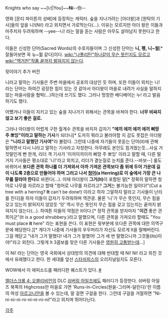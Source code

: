 {{{#!html
<iframe title="YouTube video player" width="560" height="349" src="http://www.youtube.com/embed/zIV4poUZAQo" frameborder="0" allowfullscreen></iframe>
}}}
Knights who say ~~[너|You]~~'''Ni'''--你--

영화 [몬티 파이튼의 성배]에 등장하는 캐릭터. 숲을 지나가려는 [아더왕]과 [원탁의 기사]들의 앞을 니!(Ni!) 라고 외치면서 가로막는다(…). 이유는 모르지만 아더 왕은 이들과 마주치자 두려워하며 --yee--니! 라는 말을 듣는 사람은 아무도 살아남지 못한다고 한다.

이들은 신성한 단어(Sacred Words)의 수호자들이며 그 신성한 단어는 '''니, 펭, 니~웜'''[* 잘들어보면 꼭 뉴~웖 같다]이다. [[wiki:"나폴리탄"하나같이 무슨 뜻인지도 모르고]] [[wiki:"맥거핀"작품 끝까지 밝혀지지 않는다]].

{{{#!html
<iframe title="YouTube video player" width="425" height="349" src="http://www.youtube.com/embed/2UbtcmjfKa8" frameborder="0" allowfullscreen></iframe>
}}}
뒷이야기 추가 버전

니라고 말하는 기사들은 주변 마을에서 공포의 대상인 듯 하며, 또한 이들이 외치는 니! 라는 단어는 하여간 굉장한 힘이 있는 것 같아서 아더왕이 마을로 내려가 사실을 말하지 않는 마을사람을 협박(…)하는데 쓰기도 했다. 그러나 멍청한 베디베어는 누! 라고 발음하기도 했다.

어쨌거나 이들이 지키고 있는 숲을 지나가기 위해서는 관목을 바쳐야 한다. '''너무 비싸지 않고 보기 좋은 걸로.'''

그러나 아더왕이 어렵게 구한 월계수 관목을 바치자 갑자기 '''"에끼 에끼 에끼 에끼 삐땅 주 뽀잉"이라고 말하는 기사'''가 되더니[* 도저히 뭐라고 불러야할 지 감도 못잡은 아더왕은 '''"니라고 말했던 기사여"'''라 불렀다. 그런데 나중에 자기들이 못듣는 단어(it)에 관해 말하면서 다시 니라고 말하는 기사라고 자칭한다. 아무래도 본인도 힘겨웠는듯...사실 거짓말인게 뻔 한게, 리더 격 기사가 '이끼이끼이끼 삐땅 주 뽀잉' 이라고 말할 때, 다른 떨거지 기사들은 평소대로 '니!'라고 외치고, 리더가 곁눈질로 눈치를 준다.--바보--] 룰도 바뀌어서 '''또다른 관목 하나를 더 가져와서 아까 가져온 관목보다 좀 위에 두어 가운데 길이 나도록 2층으로 만들어야 하며 그러고 나서 [[청어]](a Herring)로 이 숲에서 가장 큰 나무를 잘라야 한다'''로 바뀐다(…). 이때 아더왕이 '''그거(It)'''이 포함된 말[* 정확히 말하면 청어로 나무를 자르라고 할때 "청어로 나무를 자르라고? '''그거'''는 불가능한 일이다!"(Cut a tree with a herring? '''It''' can't be done!) 이라고 하자 그말하지 말라고 기사들이 난리를 친다]을 하자 이들이 갑자기 두려워하며 역관광. 물론 '니'가 무슨 뜻인지, 무슨 힘을 갖고 있는지 밝혀지지 않았듯 '잇' 역시 무슨 뜻인지 무슨 힘을 갖고 있는지는 끝까지 밝혀지지 않는다(...). 하여튼 이들의 약점은 It이다.[* 정작 관목을 받자마자 "'''이건''' 좋은 관목이군"(It is a good shrubbery.)라고 말했으며, 다른 관목을 가져오라 할때도 "You must place '''it''' here" 라는 표현을 쓴다. 이 표현은 윗부분에 또다른 관목에 대한 의역구문에 해당한다.][* 게다가 나중에 기사들의 우두머리가 자신도 모르게 It을 말해버린다. 그걸 깨닫고 "내가 그거 말했다! 내가 그거 말했어! 그거 세 번 말했으니까 그것들(its)이야!"라고 외친다. 그렇게 It 3콤보를 맞은 다른 기사들은 [[영원히 고통받는]]데...]

이 Ni! 라는 단어는 영국 국회에서 상대방의 의견에 대해 반대할 때 Ni! Ni! 라고 외친 것에서 유래했다고 한다. 한 세대를 앞선 [[스타쉬피스]]의 오리지널일지도 모른다. 

WOW에서 이 에피소드를 패러디한 퀘스트가 있다. [http://blackace.egloos.com/m/5200403 #]

[[엘더스크롤 4: 오블리비언]]의 DLC [[쉬버링 아일즈]]에도 패러디가 등장한다. 쉬버링 아일즈 북쪽의 Highcross란 마을로 가면 'Runs-In-Circles(원을-그리며-달린다)'란 이름의 여성 [[아르고니안]]을 볼 수 있는데, 말 걸면 구걸을 한다. 그런데 구걸을 거절하면 "Ni-ni-ni-ni-ni-ni-ni-ni-ni!"라고 외치며 뛰어다닌다.

[[각주]]
